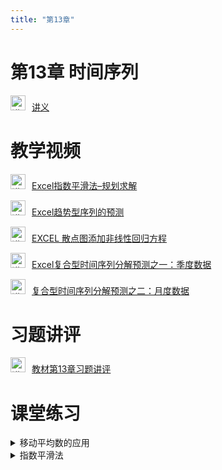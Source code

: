 ```yaml
---
title: "第13章"
---
```


# 第13章 时间序列

<img src="img/teacher.png" alt="讲义" style="width: 24px; height: 24px;margin-right: 10px">[讲义](https://lizongzhang.github.io/stat/chap13.html)

# 教学视频

<img src="img/video.png" alt="讲义" style="width: 24px; height: 24px;margin-right: 10px">[Excel指数平滑法--规划求解](https://www.bilibili.com/video/BV1c5411p7ob/)    

<img src="img/video.png" alt="讲义" style="width: 24px; height: 24px;margin-right: 10px">[Excel趋势型序列的预测](https://www.bilibili.com/video/BV1nK411M7k6/) 
        
<img src="img/video.png" alt="讲义" style="width: 24px; height: 24px;margin-right: 10px">[EXCEL 散点图添加非线性回归方程](https://www.bilibili.com/video/BV1nv41147VE/) 
        
<img src="img/video.png" alt="讲义" style="width: 24px; height: 24px;margin-right: 10px">[Excel复合型时间序列分解预测之一：季度数据](https://www.bilibili.com/video/BV19V411h7aV/)

<img src="img/video.png" alt="讲义" style="width: 24px; height: 24px;margin-right: 10px">[复合型时间序列分解预测之二：月度数据](https://www.bilibili.com/video/BV1Ry4y1v7Et/)

# 习题讲评

<img src="img/video.png" alt="讲义" style="width: 24px; height: 24px;margin-right: 10px">[教材第13章习题讲评](https://www.bilibili.com/video/BV13c41137ym/)

# 课堂练习

<details>
  <summary>移动平均数的应用</summary>

广州迎来63年来“最长夏季”！何时入秋？ <https://news.southcn.com/node_54a44f01a2/1cd82d025e.shtml>


**“气候季节划分”标准（GB/T 42074-2022）**

连续5天的5日滑动平均气温小于22.0℃，则以对应的气温序列中第一个小于22.0℃的日期作为秋季起始日。


| 日期 | 日平均气温(2时、8时、14时、20时四个时点的平均气温) |
|----------|----------|----------|
| 2024年11月14日 | 25.5 |
| 2024年11月15日 | 24.0 |
| 2024年11月16日 | 23.3 |
| 2024年11月17日 | 24.5 |
| 2024年11月18日 | 21.9 |
| 2024年11月19日 | 18.1 |
| 2024年11月20日 | 15.9 |
| 2024年11月21日 | 16.0 |
| 2024年11月22日 | 18.5 |
| 2024年11月23日 | 18.5 |
| 2024年11月24日 | 20.6 |

</details>

<details>
  <summary>指数平滑法</summary>

下图是ABC网站的日访问量数据，采用指数平滑法预测1月份每一天的访问量，用哪个平滑系数预测误差最小？


|  Date | 访问量 | 
|----------|----------|----------|
| 2024/1/1|972
| 2024/1/2|988
| 2024/1/3|1078
| 2024/1/4|1004
| 2024/1/5|1006
| 2024/1/6|1086
| 2024/1/7|1023
| 2024/1/8|937
| 2024/1/9|966
| 2024/1/10|978
| 2024/1/11|1061
| 2024/1/12|1018
| 2024/1/13|1020
| 2024/1/14|1006
| 2024/1/15|972
| 2024/1/16|1089
| 2024/1/17|1025
| 2024/1/18|902
| 2024/1/19|1035
| 2024/1/20|976
| 2024/1/21|947
| 2024/1/22|989
| 2024/1/23|949
| 2024/1/24|964
| 2024/1/25|969
| 2024/1/26|916
| 2024/1/27|1042
| 2024/1/28|1008
| 2024/1/29|943
| 2024/1/30|1063

# 拓展资源

<img src="img/link.png" style="width: 24px; height: 24px;margin-right: 10px"> [统计学第7版13.6节因素分解法在Excel中的实现](){target="_blank"}


